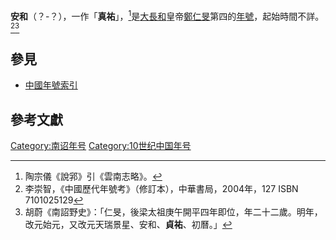 {{Eranamebox|年号=貞祐
|起讫时间= ？-？
|政权= [[大長和|大長和]]
|帝王=[[鄭仁旻|鄭仁旻]]
|历时= ？年
|timeline=
|说明=
}}
'''安和'''（？-？），一作「'''真祐'''」，<ref>陶宗儀《說郛》引《雲南志略》。</ref>是[[大長和|大長和]]皇帝[[鄭仁旻|鄭仁旻]]第四的[[年號|年號]]，起始時間不詳。<ref>李崇智，《中國歷代年號考》（修訂本），中華書局，2004年，127 ISBN 7101025129</ref><ref>胡蔚《南詔野史》：「仁旻，後梁太祖庚午開平四年即位，年二十二歲。明年，改元始元，又改元天瑞景星、安和、'''貞祐'''、初曆。」</ref>

==參見==
*[[中國年號索引|中國年號索引]]

==參考文獻==
{{Reflist|2}}

{{年號|[[安和_(大長和)|安和]]|[[中國年號索引|大長和年號]]|[[初曆|初曆]]}}
{{南詔年號}}
[[Category:南诏年号|Category:南诏年号]]
[[Category:10世纪中国年号|Category:10世纪中国年号]]